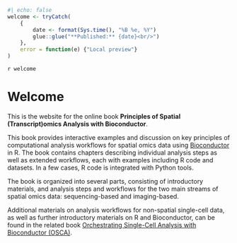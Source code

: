 ```r
#| echo: false
welcome <- tryCatch(
    {
        date <- format(Sys.time(), "%B %e, %Y")
        glue::glue("**Published:** {date}<br/>")
    }, 
    error = function(e) {"Local preview"}
)
```

`r welcome`


# Welcome {-}

This is the website for the online book **Principles of Spatial (Transcript)omics Analysis with Bioconductor**.

This book provides interactive examples and discussion on key principles of computational analysis workflows for spatial omics data using [Bioconductor](http://bioconductor.org/) in R. The book contains chapters describing individual analysis steps as well as extended workflows, each with examples including R code and datasets. In a few cases, R code is integrated with Python tools.

The book is organized into several parts, consisting of introductory materials, and analysis steps and workflows for the two main streams of spatial omics data: sequencing-based and imaging-based.

Additional materials on analysis workflows for non-spatial single-cell data, as well as further introductory materials on R and Bioconductor, can be found in the related book [Orchestrating Single-Cell Analysis with Bioconductor (OSCA)](https://bioconductor.org/books/release/OSCA/).

